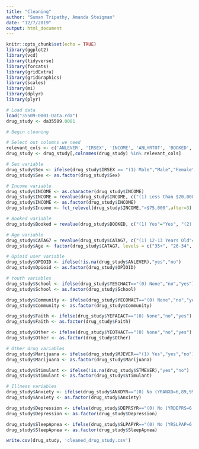 ```yaml
---
title: "Cleaning"
author: "Suman Tripathy, Amanda Steigman"
date: "12/7/2019"
output: html_document
---
```


```r
knitr::opts_chunk$set(echo = TRUE)
library(ggplot2)
library(vcd)
library(tidyverse)
library(forcats)
library(gridExtra)
library(gridGraphics)
library(scales)
library(mi)
library(dplyr)
library(plyr)
```

```r
# Load data
load("35509-0001-Data.rda")
drug_study <- da35509.0001

# Begin cleaning 

# Select out columns we need
relevant_cols <- c('ANLEVER', 'IRSEX', 'INCOME', 'ANLYRTOT', 'BOOKED', 'CATAG7', 'YESCHACT', 'YECOMACT', 'YEFAIACT', 'YEOTHACT', 'ANXDYR', 'DEPRSYR', 'SLPAPYR', 'MJEVER', 'STMEVER')
drug_study <- drug_study[,colnames(drug_study) %in% relevant_cols]

# Sex variable
drug_study$Sex <- ifelse(drug_study$IRSEX == "(1) Male","Male","Female")
drug_study$Sex <- as.factor(drug_study$Sex)

# Income variable
drug_study$INCOME <- as.character(drug_study$INCOME)
drug_study$INCOME = revalue(drug_study$INCOME, c("(1) Less than $20,000"="<$20,000", "(2) $20,000 - $49,999"="$20,000 - $49,999", "(3) $50,000 - $74,999"="$50,000 - $74,999", "(4) $75,000 or More"=">$75,000"))
drug_study$INCOME <- as.factor(drug_study$INCOME)
drug_study$Income <- fct_relevel(drug_study$INCOME,">$75,000",after=3)

# Booked variable
drug_study$Booked = revalue(drug_study$BOOKED, c("(1) Yes"="Yes", "(2) No"="No", "(3) Yes LOGICALLY ASSIGNED"="Yes"))

# Age variable
drug_study$CATAG7 = revalue(drug_study$CATAG7, c("(1) 12-13 Years Old"="12-13", "(2) 14-15 Years Old"="14-15", "(3) 16-17 Years Old"="16-17", "(4) 18-20 Years Old"="18-20", "(5) 21-25 Years Old"="21-25", "(6) 26-34 Years Old"="26-34", "(7) 35 or Older"="35+"))
drug_study$Age <- factor(drug_study$CATAG7, levels = c("35+", "26-34", "21-25", "18-20", "16-17", "14-15", "12-13"))

# Opioid user variable
drug_study$OPIOID <- ifelse(!is.na(drug_study$ANLEVER),"yes","no")
drug_study$Opioid <- as.factor(drug_study$OPIOID)

# Youth variables
drug_study$School <- ifelse(drug_study$YESCHACT=="(0) None","no","yes")
drug_study$School <- as.factor(drug_study$School)

drug_study$Community <- ifelse(drug_study$YECOMACT=="(0) None","no","yes")
drug_study$Community <- as.factor(drug_study$Community)

drug_study$Faith <- ifelse(drug_study$YEFAIACT=="(0) None","no","yes")
drug_study$Faith <- as.factor(drug_study$Faith)

drug_study$Other <- ifelse(drug_study$YEOTHACT=="(0) None","no","yes")
drug_study$Other <- as.factor(drug_study$Other)

# Other drug variables
drug_study$Marijuana <- ifelse(drug_study$MJEVER=="(1) Yes","yes","no")
drug_study$Marijuana <- as.factor(drug_study$Marijuana)

drug_study$Stimulant <- ifelse(!is.na(drug_study$STMEVER),"yes","no")
drug_study$Stimulant <- as.factor(drug_study$Stimulant)

# Illness variables
drug_study$Anxiety <- ifelse(drug_study$ANXDYR=="(0) No (YRANXD=6,89,99)","no","yes")
drug_study$Anxiety <- as.factor(drug_study$Anxiety)

drug_study$Depression <- ifelse(drug_study$DEPRSYR=="(0) No (YRDEPRS=6,89,99)","no","yes")
drug_study$Depression <- as.factor(drug_study$Depression)

drug_study$SleepApnea <- ifelse(drug_study$SLPAPYR=="(0) No (YRSLPAP=6,89,99)","no","yes")
drug_study$SleepApnea <- as.factor(drug_study$SleepApnea)

write.csv(drug_study, 'cleaned_drug_study.csv')
```

